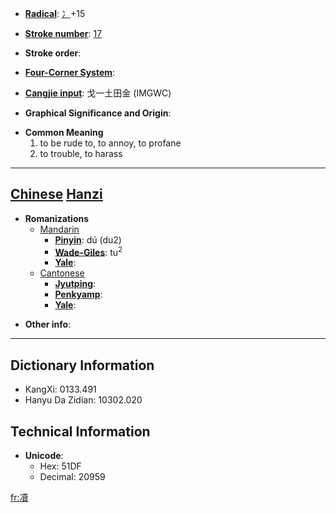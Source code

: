 * '''[[Wiktionary:Chinese radical index| Radical]]''': [[Wiktionary:Chinese radical index 冫|冫]]+15

* '''[[Wiktionary:Chinese total strokes index|Stroke number]]''': [[Wiktionary:Chinese total strokes index 17|17]]

* '''Stroke order''': 

* '''[[Wiktionary:Chinese four corner index|Four-Corner System]]''': 

* '''[[Wiktionary:Chinese Cangjie index|Cangjie input]]''': 戈一土田金 (IMGWC)

* '''Graphical Significance and Origin''': 

* '''Common Meaning'''
*#to be rude to, to annoy, to profane
*# to trouble, to harass


----

== [[Chinese]] [[Hanzi]] ==

* '''Romanizations'''
** [[Mandarin]]
*** '''[[Pinyin]]''': dú (du2)
*** '''[[Wade-Giles]]''': tu<sup>2</sup>
*** '''[[Yale]]''': 
**[[Cantonese]]
***'''[[Jyutping]]''':
***'''[[Penkyamp]]''': 
***'''[[Yale]]''': 

* '''Other info''': 

----

== Dictionary Information ==

* KangXi: 0133.491
* Hanyu Da Zidian: 10302.020

== Technical Information ==

* '''Unicode''':
** Hex: 51DF
** Decimal: 20959

[[fr:凟]]